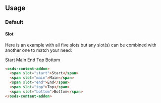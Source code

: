 
<GenericStyle />

## Usage

### Default
#### Slot
Here is an example with all five slots but any slot(s) can be combined with another one to match your need:

<Canvas withSource="none">
  <osds-content-addon>
    <span slot="start">Start</span>
    <span slot="main">Main</span>
    <span slot="end">End</span>
    <span slot="top">Top</span>
    <span slot="bottom">Bottom</span>
  </osds-content-addon>
</Canvas >

```html
<osds-content-addon>
  <span slot="start">Start</span>
  <span slot="main">Main</span>
  <span slot="end">End</span>
  <span slot="top">Top</span>
  <span slot="bottom">Bottom</span>
</osds-content-addon>
```
